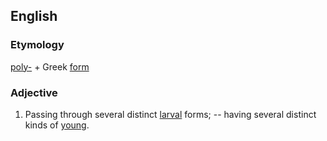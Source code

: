 ==English==

===Etymology===
[[poly-]] + Greek [[form]]

===Adjective===
{{en-adj|-}}

# {{context|zoology}} Passing through several distinct [[larval]] forms; -- having several distinct kinds of [[young]].